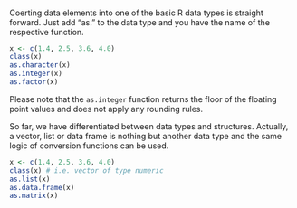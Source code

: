 <!---
Version: "2013-10-23"
Copyright (C) 2013 Thomas Nauss, GNU GPL (>=3)
-->
#### 

Coerting data elements into one of the basic R data types is straight forward.
Just add "as." to the data type and you have the name of the respective function.
```r
x <- c(1.4, 2.5, 3.6, 4.0)
class(x)
as.character(x)
as.integer(x)
as.factor(x)
```
Please note that the `as.integer` function returns the floor of the floating
point values and does not apply any rounding rules.

So far, we have differentiated between data types and structures. Actually, a
vector, list or data frame is nothing but another data type and the same logic of
conversion functions can be used.
```r
x <- c(1.4, 2.5, 3.6, 4.0)
class(x) # i.e. vector of type numeric
as.list(x)
as.data.frame(x)
as.matrix(x)
```
